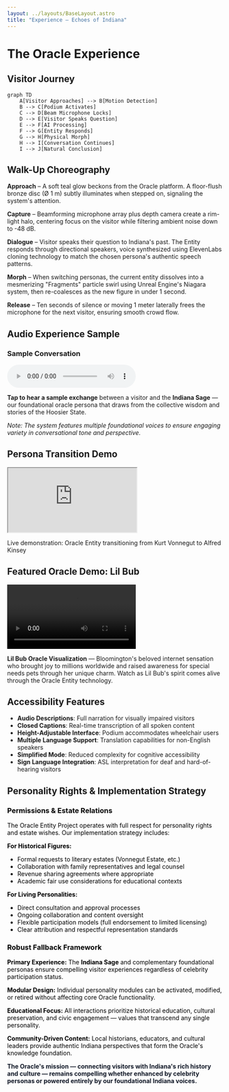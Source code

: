 ```yaml
---
layout: ../layouts/BaseLayout.astro
title: "Experience — Echoes of Indiana"
---
```



<NavBar />

<div class="max-w-4xl mx-auto px-4 py-16">

# The Oracle Experience

## Visitor Journey

```mermaid
graph TD
    A[Visitor Approaches] --> B[Motion Detection]
    B --> C[Podium Activates]
    C --> D[Beam Microphone Locks]
    D --> E[Visitor Speaks Question]
    E --> F[AI Processing]
    F --> G[Entity Responds]
    G --> H[Physical Morph]
    H --> I[Conversation Continues]
    I --> J[Natural Conclusion]
```

## Walk-Up Choreography

**Approach** – A soft teal glow beckons from the Oracle platform. A floor-flush bronze disc (Ø 1 m) subtly illuminates when stepped on, signaling the system's attention.

**Capture** – Beamforming microphone array plus depth camera create a rim-light halo, centering focus on the visitor while filtering ambient noise down to -48 dB.

**Dialogue** – Visitor speaks their question to Indiana's past. The Entity responds through directional speakers, voice synthesized using ElevenLabs cloning technology to match the chosen persona's authentic speech patterns.

**Morph** – When switching personas, the current entity dissolves into a mesmerizing "Fragments" particle swirl using Unreal Engine's Niagara system, then re-coalesces as the new figure in under 1 second.

**Release** – Ten seconds of silence or moving 1 meter laterally frees the microphone for the next visitor, ensuring smooth crowd flow.

## Audio Experience Sample

<div class="my-8 bg-amber-50 border border-amber-200 rounded-lg p-6">
  <div class="text-center">
    <h3 class="text-lg font-semibold text-amber-800 mb-4">Sample Conversation</h3>
    <audio controls className="mx-auto mb-4">
      <source src="/audio/indiana_oracle_sample.m4a" type="audio/mp4" />
      Your browser does not support the audio element.
    </audio>
    <p class="text-sm text-amber-700">
      <strong>Tap to hear a sample exchange</strong> between a visitor and the <strong>Indiana Sage</strong> — 
      our foundational oracle persona that draws from the collective wisdom and stories of the Hoosier State.
    </p>
    <p class="text-xs text-amber-600 mt-2">
      <em>Note: The system features multiple foundational voices to ensure engaging variety in conversational tone and perspective.</em>
    </p>
  </div>
</div>

## Persona Transition Demo

<div class="my-8">
  <div class="aspect-video rounded-lg overflow-hidden shadow-lg">
    <iframe 
      src="https://www.youtube.com/embed/gCXBPtoBSvI?rel=0&modestbranding=1"
      class="w-full h-full"
      allow="encrypted-media"
      allowfullscreen
      title="Oracle Entity morphing from Kurt Vonnegut to Alfred Kinsey">
    </iframe>
  </div>
  <p class="text-center text-sm text-gray-400 mt-2">
    Live demonstration: Oracle Entity transitioning from Kurt Vonnegut to Alfred Kinsey
  </p>
</div>

## Featured Oracle Demo: Lil Bub

<div class="my-8">
  <div class="aspect-video rounded-lg overflow-hidden shadow-lg">
    <video controls className="w-full h-full object-cover">
      <source src="/video/lil-bub-oracle-demo.mp4" type="video/mp4" />
      Your browser does not support the video element.
    </video>
  </div>
  <p class="text-center text-sm text-gray-400 mt-2">
    <strong>Lil Bub Oracle Visualization</strong> — Bloomington's beloved internet sensation who brought joy to millions worldwide and raised awareness for special needs pets through her unique charm. Watch as Lil Bub's spirit comes alive through the Oracle Entity technology.
  </p>
</div>

## Accessibility Features

- **Audio Descriptions**: Full narration for visually impaired visitors
- **Closed Captions**: Real-time transcription of all spoken content
- **Height-Adjustable Interface**: Podium accommodates wheelchair users
- **Multiple Language Support**: Translation capabilities for non-English speakers
- **Simplified Mode**: Reduced complexity for cognitive accessibility
- **Sign Language Integration**: ASL interpretation for deaf and hard-of-hearing visitors

## Personality Rights & Implementation Strategy

<div class="my-8 bg-white border-2 border-gray-800 rounded-lg p-6" style="color: #000000 !important;">

### Permissions & Estate Relations

The Oracle Entity Project operates with full respect for personality rights and estate wishes. Our implementation strategy includes:

**For Historical Figures:**
- Formal requests to literary estates (Vonnegut Estate, etc.)
- Collaboration with family representatives and legal counsel
- Revenue sharing agreements where appropriate
- Academic fair use considerations for educational contexts

**For Living Personalities:**
- Direct consultation and approval processes
- Ongoing collaboration and content oversight
- Flexible participation models (full endorsement to limited licensing)
- Clear attribution and respectful representation standards

### Robust Fallback Framework

**Primary Experience:** The **Indiana Sage** and complementary foundational personas ensure compelling visitor experiences regardless of celebrity participation status.

**Modular Design:** Individual personality modules can be activated, modified, or retired without affecting core Oracle functionality.

**Educational Focus:** All interactions prioritize historical education, cultural preservation, and civic engagement — values that transcend any single personality.

**Community-Driven Content:** Local historians, educators, and cultural leaders provide authentic Indiana perspectives that form the Oracle's knowledge foundation.

<p class="text-sm mt-4" style="color: #111827;">
<strong>The Oracle's mission — connecting visitors with Indiana's rich history and culture — remains compelling whether enhanced by celebrity personas or powered entirely by our foundational Indiana voices.</strong>
</p>

</div>

</div>